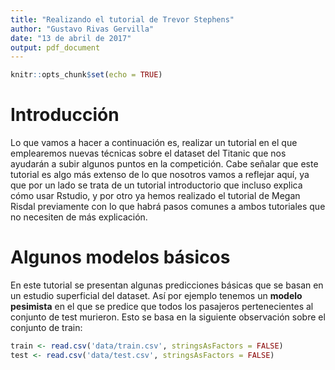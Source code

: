 ```yaml
---
title: "Realizando el tutorial de Trevor Stephens"
author: "Gustavo Rivas Gervilla"
date: "13 de abril de 2017"
output: pdf_document
---
```


```r
knitr::opts_chunk$set(echo = TRUE)
```

# Introducción

Lo que vamos a hacer a continuación es, realizar un tutorial en el que emplearemos nuevas técnicas sobre el dataset del Titanic que nos ayudarán a subir algunos puntos en la competición. Cabe señalar que este tutorial es algo más extenso de lo que nosotros vamos a reflejar aquí, ya que por un lado se trata de un tutorial introductorio que incluso explica cómo usar Rstudio, y por otro ya hemos realizado el tutorial de Megan Risdal previamente con lo que habrá pasos comunes a ambos tutoriales que no necesiten de más explicación.

# Algunos modelos básicos

En este tutorial se presentan algunas predicciones básicas que se basan en un estudio superficial del dataset. Así por ejemplo tenemos un **modelo pesimista** en el que se predice que todos los pasajeros pertenecientes al conjunto de test murieron. Esto se basa en la siguiente observación sobre el conjunto de train:

```r
train <- read.csv('data/train.csv', stringsAsFactors = FALSE)
test <- read.csv('data/test.csv', stringsAsFactors = FALSE)
```



